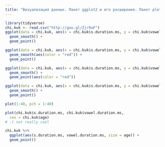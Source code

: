 ```yaml
---
title: "Визуализация данных. Пакет ggplot2 и его расширения. Пакет plotly. R Markdown. R Notebook. Shiny"
---
```


```r
library(tidyverse)
chi.kuk <- read.csv("http://goo.gl/Zjr9aF")
ggplot(data = chi.kuk, aes(x = chi.kuk$s.duration.ms, y = chi.kuk$vowel.duration.ms)) +
  geom_smooth() +
  geom_point()
```
```r
ggplot(data = chi.kuk, aes(x = chi.kuk$s.duration.ms, y = chi.kuk$vowel.duration.ms)) +
  geom_smooth(aes(color = "red")) +
  geom_point()

```

```r
ggplot(data = chi.kuk, aes(x = chi.kuk$s.duration.ms, y = chi.kuk$vowel.duration.ms)) +
  geom_smooth() +
  geom_point(aes(color = "red"))

```
```r
ggplot(data = chi.kuk, aes(x = chi.kuk$s.duration.ms, y = chi.kuk$vowel.duration.ms, color = "red")) +
  geom_smooth() +
  geom_point()

```
```r
plot(1:40, pch = 1:40)
```

```r
plot(chi.kuk$s.duration.ms, chi.kuk$vowel.duration.ms,
  cex = chi.kuk$age)
# :( not really cool 
```


```r
chi.kuk %>%
  ggplot(aes(s.duration.ms, vowel.duration.ms, size = age)) +
  geom_point()

```

